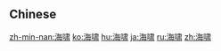 {{also|海嘯}}
==Chinese==
{{zh-see|海嘯}}

[[zh-min-nan:海啸]]
[[ko:海啸]]
[[hu:海啸]]
[[ja:海啸]]
[[ru:海啸]]
[[zh:海啸]]